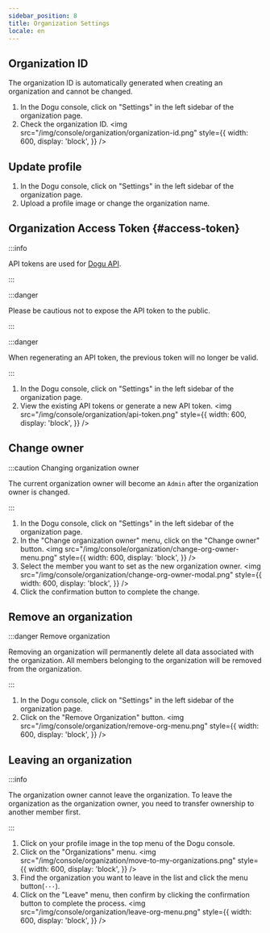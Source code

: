 ```yaml
---
sidebar_position: 8
title: Organization Settings
locale: en
---
```



## Organization ID

<OrganizationMemberPermission prefix="Retrieve organization ID" />

The organization ID is automatically generated when creating an organization and cannot be changed.

1. In the Dogu console, click on "Settings" in the left sidebar of the organization page.
2. Check the organization ID.
   <img
     src="/img/console/organization/organization-id.png"
     style={{
       width: 600,
       display: 'block',
     }}
   />

## Update profile

<OrgnizationOwnerPermission prefix="Updating organization profile" />

1. In the Dogu console, click on "Settings" in the left sidebar of the organization page.
2. Upload a profile image or change the organization name.

## Organization Access Token {#access-token}

<OrganizationAdminPermission prefix="Retrieve and regenerate Organization Access token" />

:::info

API tokens are used for [Dogu API](/api).

:::

:::danger

Please be cautious not to expose the API token to the public.

:::

:::danger

When regenerating an API token, the previous token will no longer be valid.

:::

1. In the Dogu console, click on "Settings" in the left sidebar of the organization page.
2. View the existing API tokens or generate a new API token.
   <img
     src="/img/console/organization/api-token.png"
     style={{
       width: 600,
       display: 'block',
     }}
   />

## Change owner

<OrgnizationOwnerPermission prefix="Changing organization owner" />

:::caution Changing organization owner

The current organization owner will become an `Admin` after the organization owner is changed.

:::

1. In the Dogu console, click on "Settings" in the left sidebar of the organization page.
2. In the "Change organization owner" menu, click on the "Change owner" button.
   <img
     src="/img/console/organization/change-org-owner-menu.png"
     style={{
       width: 600,
       display: 'block',
     }}
   />
3. Select the member you want to set as the new organization owner.
   <img
     src="/img/console/organization/change-org-owner-modal.png"
     style={{
       width: 600,
       display: 'block',
     }}
   />
4. Click the confirmation button to complete the change.

## Remove an organization

<OrgnizationOwnerPermission prefix="Removing an organization" />

:::danger Remove organization

Removing an organization will permanently delete all data associated with the organization. All members belonging to the organization will be removed from the organization.

:::

1. In the Dogu console, click on "Settings" in the left sidebar of the organization page.
2. Click on the "Remove Organization" button.
   <img
     src="/img/console/organization/remove-org-menu.png"
     style={{
       width: 600,
       display: 'block',
     }}
   />

## Leaving an organization

:::info

The organization owner cannot leave the organization. To leave the organization as the organization owner, you need to transfer ownership to another member first.

:::

1. Click on your profile image in the top menu of the Dogu console.
2. Click on the "Organizations" menu.
   <img
     src="/img/console/organization/move-to-my-organizations.png"
     style={{
       width: 600,
       display: 'block',
     }}
   />
3. Find the organization you want to leave in the list and click the menu button(`···`).
4. Click on the "Leave" menu, then confirm by clicking the confirmation button to complete the process.
   <img
     src="/img/console/organization/leave-org-menu.png"
     style={{
       width: 600,
       display: 'block',
     }}
   />
